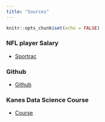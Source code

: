 ```yaml
---
title: "Sources"
---
```


```r
knitr::opts_chunk$set(echo = FALSE)
```

### NFL player Salary
* [Sportrac](https://www.spotrac.com/nfl/rankings/cash/)

### Github
* [Github](https://github.com/SelimC06)

### Kanes Data Science Course
* [Course](https://bootcamp.davidkane.info/)
